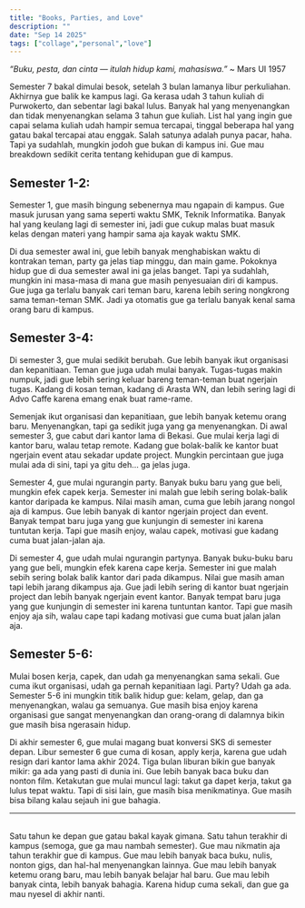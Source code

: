 ```yaml
---
title: "Books, Parties, and Love"
description: ""
date: "Sep 14 2025"
tags: ["collage","personal","love"]
---
```

*“Buku, pesta, dan cinta — itulah hidup kami, mahasiswa.”* ~ Mars UI 1957

Semester 7 bakal dimulai besok, setelah 3 bulan lamanya libur perkuliahan. Akhirnya gue balik ke kampus lagi. Ga kerasa udah 3 tahun kuliah di Purwokerto, dan sebentar lagi bakal lulus. Banyak hal yang menyenangkan dan tidak menyenangkan selama 3 tahun gue kuliah. List hal yang ingin gue capai selama kuliah udah hampir semua tercapai, tinggal beberapa hal yang gatau bakal tercapai atau enggak. Salah satunya adalah punya pacar, haha. Tapi ya sudahlah, mungkin jodoh gue bukan di kampus ini. Gue mau breakdown sedikit cerita tentang kehidupan gue di kampus.

## Semester 1-2:
Semester 1, gue masih bingung sebenernya mau ngapain di kampus. Gue masuk jurusan yang sama seperti waktu SMK, Teknik Informatika. Banyak hal yang keulang lagi di semester ini, jadi gue cukup malas buat masuk kelas dengan materi yang hampir sama aja kayak waktu SMK.

Di dua semester awal ini, gue lebih banyak menghabiskan waktu di kontrakan teman, party ga jelas tiap minggu, dan main game. Pokoknya hidup gue di dua semester awal ini ga jelas banget. Tapi ya sudahlah, mungkin ini masa-masa di mana gue masih penyesuaian diri di kampus. Gue juga ga terlalu banyak cari teman baru, karena lebih sering nongkrong sama teman-teman SMK. Jadi ya otomatis gue ga terlalu banyak kenal sama orang baru di kampus.

## Semester 3-4:
Di semester 3, gue mulai sedikit berubah. Gue lebih banyak ikut organisasi dan kepanitiaan. Teman gue juga udah mulai banyak. Tugas-tugas makin numpuk, jadi gue lebih sering keluar bareng teman-teman buat ngerjain tugas. Kadang di kosan teman, kadang di Arasta WN, dan lebih sering lagi di Advo Caffe karena emang enak buat rame-rame.

Semenjak ikut organisasi dan kepanitiaan, gue lebih banyak ketemu orang baru. Menyenangkan, tapi ga sedikit juga yang ga menyenangkan. Di awal semester 3, gue cabut dari kantor lama di Bekasi. Gue mulai kerja lagi di kantor baru, walau tetap remote. Kadang gue bolak-balik ke kantor buat ngerjain event atau sekadar update project. Mungkin percintaan gue juga mulai ada di sini, tapi ya gitu deh… ga jelas juga.

Semester 4, gue mulai ngurangin party. Banyak buku baru yang gue beli, mungkin efek capek kerja. Semester ini malah gue lebih sering bolak-balik kantor daripada ke kampus. Nilai masih aman, cuma gue lebih jarang nongol aja di kampus. Gue lebih banyak di kantor ngerjain project dan event. Banyak tempat baru juga yang gue kunjungin di semester ini karena tuntutan kerja. Tapi gue masih enjoy, walau capek, motivasi gue kadang cuma buat jalan-jalan aja.

Di semester 4, gue udah mulai ngurangin partynya. Banyak buku-buku baru yang gue beli, mungkin efek karena cape kerja. Semester ini gue malah sebih sering bolak balik kantor dari pada dikampus. Nilai gue masih aman tapi lebih jarang dikampus aja. Gue jadi lebih sering di kantor buat ngerjain project dan lebih banyak ngerjain event kantor. Banyak tempat baru juga yang gue kunjungin di semester ini karena tuntuntan kantor. Tapi gue masih enjoy aja sih, walau cape tapi kadang motivasi gue cuma buat jalan jalan aja.

## Semester 5-6:
Mulai bosen kerja, capek, dan udah ga menyenangkan sama sekali. Gue cuma ikut organisasi, udah ga pernah kepanitiaan lagi. Party? Udah ga ada. Semester 5-6 ini mungkin titik balik hidup gue: kelam, gelap, dan ga menyenangkan, walau ga semuanya. Gue masih bisa enjoy karena organisasi gue sangat menyenangkan dan orang-orang di dalamnya bikin gue masih bisa ngerasain hidup.

Di akhir semester 6, gue mulai magang buat konversi SKS di semester depan. Libur semester 6 gue cuma di kosan, apply kerja, karena gue udah resign dari kantor lama akhir 2024. Tiga bulan liburan bikin gue banyak mikir: ga ada yang pasti di dunia ini. Gue lebih banyak baca buku dan nonton film. Ketakutan gue mulai muncul lagi: takut ga dapet kerja, takut ga lulus tepat waktu. Tapi di sisi lain, gue masih bisa menikmatinya. Gue masih bisa bilang kalau sejauh ini gue bahagia.

---
<br/>
Satu tahun ke depan gue gatau bakal kayak gimana. Satu tahun terakhir di kampus (semoga, gue ga mau nambah semester). Gue mau nikmatin aja tahun terakhir gue di kampus. Gue mau lebih banyak baca buku, nulis, nonton gigs, dan hal-hal menyenangkan lainnya. Gue mau lebih banyak ketemu orang baru, mau lebih banyak belajar hal baru. Gue mau lebih banyak cinta, lebih banyak bahagia. Karena hidup cuma sekali, dan gue ga mau nyesel di akhir nanti.
